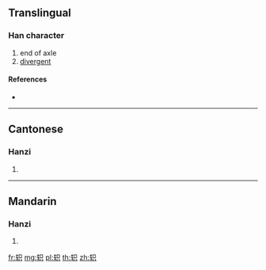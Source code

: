 {{character info/new}}
{{also|軹}}
==Translingual==

===Han character===
{{Han char|rn=159|rad=车|as=05|sn=9|four=|canj=KQRC}}

# end of axle
# [[divergent]]

====References====
* {{Han ref|kx=1250.241|hdz=53521.031|uh=8F75|ud=36725}}

----

==Cantonese==

===Hanzi===
{{yue-hanzi|jyut=|y=ji2|tra=軹}}

# {{defn|lang=yue|sort=车05}}

----

==Mandarin==

===Hanzi===
{{cmn-hanzi|tra=軹|pin=[[dié]] ([[die2]]), [[zhǐ]] ([[zhi3]])|wg=tieh<sup>2</sup>, chih<sup>3</sup>}}

# {{defn|lang=cmn|sort=车05}}

[[fr:轵]]
[[mg:轵]]
[[pl:轵]]
[[th:轵]]
[[zh:轵]]